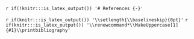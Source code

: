 `r if(!knitr:::is_latex_output()) '# References {-}'`

`r if(knitr:::is_latex_output()) '\\setlength{\\baselineskip}{0pt}'`
`r if(knitr:::is_latex_output()) '\\renewcommand*\\MakeUppercase[1]{#1}\\printbibliography'`